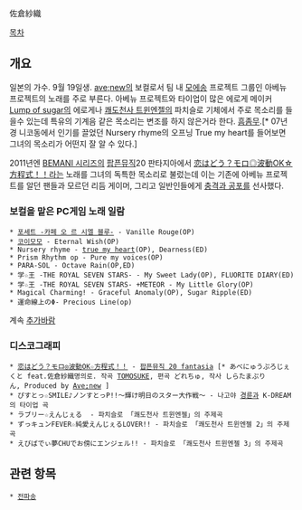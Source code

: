 佐倉紗織

[[목차]]
== 개요 ==
일본의 가수. 9월 19일생. [[ave;new]]의 보컬로서 팀 내 [[모에송]] 프로젝트 그룹인 아베뉴 프로젝트의 노래를 주로 부른다. 아베뉴 프로젝트와 타이업이 많은 에로게 메이커 [[Lump of sugar]]의 에로게나 [[쾌도천사 트윈엔젤]]의 파치슬로 기체에서 주로 목소리를 들을수 있는데 특유의 기계음 같은 목소리는 변조를 하지 않은거라 한다. [[흠좀무]].[* 07년경 니코동에서 인기를 끌었던 Nursery rhyme의 오프닝 True my heart를 들어보면 그녀의 목소리가 어떤지 잘 알 수 있다.]

2011년엔 [[BEMANI 시리즈]]의 [[팝픈뮤직]]20 판타지아에서 [[恋はどう？モロ◎波動OK☆方程式！！]]라는 노래를 그녀의 독특한 목소리로 불렀는데 이는 기존에 아베뉴 프로젝트를 알던 팬들과 모르던 리듬 게이머, 그리고 일반인들에게 [[충격과 공포]]를 선사했다.

=== 보컬을 맡은 PC게임 노래 일람 ===
 * [[포세트 -카페 오 르 시엘 블루-]] - Vanille Rouge(OP)
 * [[코이모모]] - Eternal Wish(OP)
 * Nursery rhyme - [[true my heart]](OP), Dearness(ED)
 * Prism Rhythm op - Pure my voices(OP) 
 * PARA-SOL - Octave Rain(OP,ED)
 * 学☆王 -THE ROYAL SEVEN STARS- - My Sweet Lady(OP), FLUORITE DIARY(ED)
 * 学☆王 -THE ROYAL SEVEN STARS- +METEOR - My Little Glory(OP)
 * Magical Charming! - Graceful Anomaly(OP), Sugar Ripple(ED)
 * 運命線上のΦ- Precious Line(op)

계속 [[추가바람]]
=== 디스코그래피 ===
 * [[恋はどう？モロ◎波動OK☆方程式！！]] - [[팝픈뮤직 20 fantasia]] [* あべにゅうぷろじぇくと feat.佐倉紗織명의로. 작곡 [[TOMOSUKE]], 편곡 どれちゅ, 작사 しらたまぷりん, Produced by [[Ave;new]] ]
 * ぴすとっ☆SMILE♪ノンすとっP!!〜輝け明日のスター大作戦〜 - 나고야 [[경륜]]과 K-DREAM의 타이업 곡
 * ラブリー☆えんじぇる  - 파치슬로 「쾌도천사 트윈엔젤」의 주제곡
 * ずっキュンFEVER☆純愛えんじぇるLOVER!! - 파치슬로 「쾌도천사 트윈엔젤 2」의 주제곡
 * えびばでぃ夢CHUでお傍にエンジェル!! - 파치슬로 「쾌도천사 트윈엔젤 3」의 주제곡


== 관련 항목 ==
 * [[전파송]]
